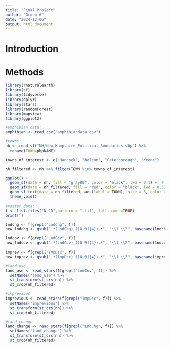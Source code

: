 ```yaml
---
title: "Final Project"
author: "Group 6"
date: "2024-12-06"
output: html_document
---
```


# Introduction 


# Methods 



```r
library(rnaturalearth)
library(sf)
library(tidyverse)
library(dplyr)
library(stars)
library(randomForest)
library(mapview)
library(ggplot2)
```

```r
#amphibian data: 
amphibian <- read_csv("amphibiandata.csv")

#towns: 
nh <- read_sf("NH/New_Hampshire_Political_Boundaries.shp") %>%
  rename(TOWN=pbpNAME) 

towns_of_interest <- c("Hancock", "Nelson", "Peterborough", "Keene")

nh_filtered <- nh %>% filter(TOWN %in% towns_of_interest)

ggplot() +
  geom_sf(data = nh, fill = "gray80", color = "black", lwd = 0.1) +  # Background towns
  geom_sf(data = nh_filtered, fill = "red", color = "black", lwd = 0.5) +  # Highlight towns of interest
  geom_sf_text(data = nh_filtered, aes(label = TOWN), size = 3, color = "black") +  # Label towns of interest
  theme_void()
```

```r
#raster data:
f <- list.files("NLCD",pattern = ".tif", full.names=TRUE)
print(f)

lndchg <- f[grepl("LndChg", f)]
new_lndchg <- gsub(".*(LndChg)_([0-9]{4}).*", "\\1_\\2", basename(lndchg))

lndcov <- f[grepl("LndCov", f)]
new_lndcov <- gsub(".*(LndCov)_([0-9]{4}).*", "\\1_\\2", basename(lndcov))

imprev <- f[grepl("ImpDsc", f)]
new_imprev <- gsub(".*(ImpDsc)_([0-9]{4}).*", "\\1_\\2", basename(imprev))

#land use
land_use <- read_stars(f[grepl("LndCov", f)]) %>%
  setNames("land_use") %>%
  st_transform(st_crs(nh)) %>%
  st_crop(nh_filtered)

#imprevious
imprevious <- read_stars(f[grepl("ImpDsc", f)]) %>%
  setNames("imprevious") %>%
  st_transform(st_crs(nh)) %>%
  st_crop(nh_filtered) 

#land change
land_change <- read_stars(f[grepl("LndChg", f)]) %>%
  setNames("land_change") %>%
  st_transform(st_crs(nh)) %>%
  st_crop(nh_filtered)
```

```r

```